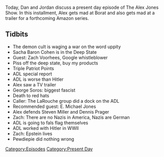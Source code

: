 {{DEFAULTSORT:
    #_EPISODE_0374:November 25, 2019
}}{{Episode
    | title           = November 25, 2019
    | caption         = [https://knowledgefight.libsyn.com/knowledge-fight-november-25-2019 Listen to this episode on Libsyn]
    | episodeNumber   = 374
    | length          = 01:26:04
    | airDate         = November 27, 2019
    | coverageDate    = November 25, 2019
    | episodeType     = [[:Category:Present Day|Present Day]]
    | appearance      = [[Sacha Baron Cohen]], [[Zach Voorhees]], [[George Soros]], [[E. Michael Jones]], [[Steven Miller]], [[Dennis Prager]], [[Pewdiepie]]
    | previousEpisode = [[373: April 24, 2013]]
    | nextEpisode     = [[375: November 29, 2019]]
}}

{{Stub}}

Today, Dan and Jordan discuss a present day episode of The Alex Jones Show. In this installment, Alex gets mad at Borat and also gets mad at a trailer for a forthcoming Amazon series.

==Tidbits==

*The demon cult is waging a war on the word uppity
*Sacha Baron Cohen is in the Deep State
*Guest: Zach Voorhees, Google whistleblower
*Piss off the deep state, buy my products
*Triple Patriot Points
*ADL special report
*ADL is worse than Hitler
*Alex saw a TV trailer
*George Soros: biggest fascist
*Death to red hats
*Caller: The LaRouche group did a dock on the ADL
*Recommended guest: E. Michael Jones
*Alex defends Steven Miller and Dennis Prager
*Zach: There are no Nazis in America, Nazis are German
*ADL is going to fals flag themselves
*ADL worked with Hitler in WWII
*Zach: Epstein lives
*Pewdiepie did nothing wrong

[[Category:Episodes]]
[[Category:Present Day]]